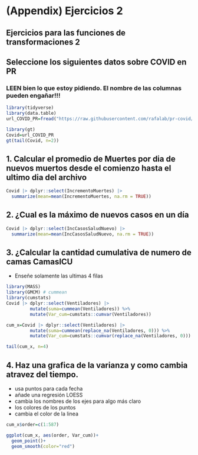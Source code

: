 # (Appendix) Ejercicios 2 {-}



## Ejercicios para las funciones de transformaciones 2 {-}


## Seleccione los siguientes datos sobre COVID en PR {-}

### LEEN bien lo que estoy pidiendo. El nombre de las columnas pueden engañar!!! {-}

```r
library(tidyverse)
library(data.table)
url_COVID_PR=fread("https://raw.githubusercontent.com/rafalab/pr-covid/master/dashboard/data/DatosMortalidad.csv")
```




```r
library(gt)
Covid=url_COVID_PR
gt(tail(Covid, n=2))
```



## 1. Calcular el promedio de Muertes por dia de nuevos muertos desde el comienzo hasta el ultimo dia del archivo {-}


```r
Covid |> dplyr::select(IncrementoMuertes) |> 
  summarize(mean=mean(IncrementoMuertes, na.rm = TRUE))
```


## 2. ¿Cual es la máximo de nuevos casos en un día {-}

```r
Covid |> dplyr::select(IncCasosSaludNuevo) |> 
  summarize(mean=mean(IncCasosSaludNuevo, na.rm = TRUE))

```


## 3. ¿Calcular la cantidad cumulativa de numero de camas CamasICU {-}

 - Enseñe solamente las ultimas 4 filas

```r
library(MASS)
library(GMCM) # cummean
library(cumstats)
Covid |> dplyr::select(Ventiladores) |> 
         mutate(suma=cummean(Ventiladores)) %>% 
         mutate(Var_cum=cumstats::cumvar(Ventiladores)) 


```



```r
cum_x=Covid |> dplyr::select(Ventiladores) |> 
         mutate(suma=cummean(replace_na(Ventiladores, 0))) %>% 
         mutate(Var_cum=cumstats::cumvar(replace_na(Ventiladores, 0)))

tail(cum_x, n=4)
```


## 4. Haz una grafica de la varianza y como cambia atravez del tiempo. {-}

 - usa puntos para cada fecha
 - añade una regresión LOESS
 - cambia los nombres de los ejes para algo más claro
 - los colores de los puntos
 - cambia el color de la linea


```r
cum_x$order=c(1:587)

ggplot(cum_x, aes(order, Var_cum))+
  geom_point()+
  geom_smooth(color="red")
```






